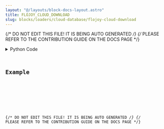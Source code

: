 ```yaml
---
layout: "@/layouts/block-docs-layout.astro"
title: FLOJOY_CLOUD_DOWNLOAD
slug: blocks/loaders/cloud-database/flojoy-cloud-download
---
```


{/* DO NOT EDIT THIS FILE! IT IS BEING AUTO GENERATED */}
{/* PLEASE REFER TO THE CONTRIBUTION GUIDE ON THE DOCS PAGE */}


<PythonDocsDisplay docstring={docstring} />
<details>
<summary>Python Code</summary>



<Code code={pythonCode} lang="py" wrap theme="dracula" />

[Find this Flojoy Block on GitHub](https://github.com/flojoy-ai/blocks/blob/main/blocks/LOADERS/CLOUD_DATABASE/FLOJOY_CLOUD_DOWNLOAD/FLOJOY_CLOUD_DOWNLOAD.py)

</details>

## Example


<GetHelpWidget />


<AppDisplay app={app} blockName="FLOJOY_CLOUD_DOWNLOAD" client:visible />


<Example />

{/* DO NOT EDIT THIS FILE! IT IS BEING AUTO GENERATED */}
{/* PLEASE REFER TO THE CONTRIBUTION GUIDE ON THE DOCS PAGE */}

